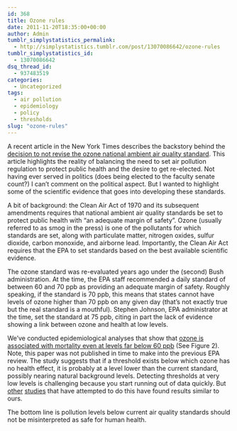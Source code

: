 ```yaml
---
id: 368
title: Ozone rules
date: 2011-11-20T18:35:00+00:00
author: Admin
tumblr_simplystatistics_permalink:
  - http://simplystatistics.tumblr.com/post/13070086642/ozone-rules
tumblr_simplystatistics_id:
  - 13070086642
dsq_thread_id:
  - 937483519
categories:
  - Uncategorized
tags:
  - air pollution
  - epidemiology
  - policy
  - thresholds
slug: "ozone-rules"
---
```

A recent article in the New York Times describes the backstory behind the <a href="http://www.nytimes.com/2011/11/17/science/earth/policy-and-politics-collide-as-obama-enters-campaign-mode.html" target="_blank">decision to not revise the ozone national ambient air quality standard</a>. This article highlights the reality of balancing the need to set air pollution regulation to protect public health and the desire to get re-elected. Not having ever served in politics (does being elected to the faculty senate count?) I can&#8217;t comment on the political aspect. But I wanted to highlight some of the scientific evidence that goes into developing these standards. 

<!-- more -->A bit of background: the Clean Air Act of 1970 and its subsequent amendments requires that national ambient air quality standards be set to protect public health with &#8220;an adequate margin of safety&#8221;. Ozone (usually referred to as smog in the press) is one of the pollutants for which standards are set, along with particulate matter, nitrogen oxides, sulfur dioxide, carbon monoxide, and airborne lead. Importantly, the Clean Air Act requires that the EPA to set standards based on the best available scientific evidence.

The ozone standard was re-evaluated years ago under the (second) Bush administration. At the time, the EPA staff recommended a daily standard of between 60 and 70 ppb as providing an adequate margin of safety. Roughly speaking, if the standard is 70 ppb, this means that states cannot have levels of ozone higher than 70 ppb on any given day (that&#8217;s not exactly true but the real standard is a mouthful). Stephen Johnson, EPA administrator at the time, set the standard at 75 ppb, citing in part the lack of evidence showing a link between ozone and health at low levels.

We&#8217;ve conducted epidemiological analyses that show that <a href="http://www.ncbi.nlm.nih.gov/pubmed/16581541" target="_blank">ozone is associated with mortality even at levels far below 60 ppb</a> (See Figure 2). Note, this paper was not published in time to make into the previous EPA review. The study suggests that if a threshold exists below which ozone has no health effect, it is probably at a level lower than the current standard, possibly nearing natural background levels. Detecting thresholds at very low levels is challenging because you start running out of data quickly. But <a href="http://www.ncbi.nlm.nih.gov/pubmed/14757374" target="_blank">other</a> <a href="http://www.ncbi.nlm.nih.gov/pubmed/9541366" target="_blank">studies</a> that have attempted to do this have found results similar to ours.

The bottom line is pollution levels below current air quality standards should not be misinterpreted as safe for human health.
